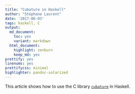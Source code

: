 ```yaml
---
title: "Cubature in Haskell"
author: "Stéphane Laurent"
date: '2017-06-03'
tags: haskell, C
output:
  md_document:
    toc: yes
    variant: markdown
  html_document:
    highlight: zenburn
    keep_md: yes
prettify: yes
linenums: yes
prettifycss: minimal
highlighter: pandoc-solarized
---
```


This article shows how to use the C library [`cubature`](https://github.com/stevengj/cubature) in Haskell. 